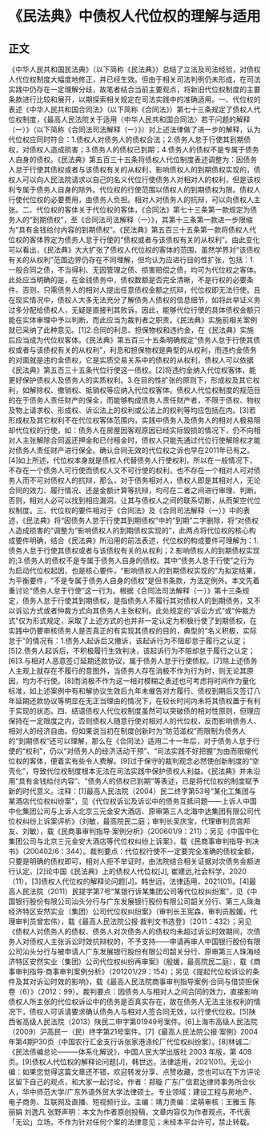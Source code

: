 # 《民法典》中债权人代位权的理解与适用
## 正文
《中华人民共和国民法典》（以下简称《民法典》）总结了立法及司法经验，对债权人代位权制度大幅度地修正，并已经生效。但由于相关司法判例仍未形成，在司法实践中仍存在一定理解分歧，故笔者结合当前主要观点，将新旧代位权制度的主要条款进行比较和展开，以期探索相关规定在司法实践中的准确适用。一、代位权的表述《中华人民共和国合同法》（以下简称《合同法》）第七十三条规定了债权人代位权制度，《最高人民法院关于适用〈中华人民共和国合同法〉若干问题的解释（一）》（以下简称《合同法司法解释（一）》）对上述法律做了进一步的解释，认为代位权应同时符合：1.债权人对债务人的债权合法；2.债务人怠于行使其到期债权，对债权人造成损害；3.债务人的债权已到期；4.债务人的债权不是专属于债务人自身的债权。《民法典》第五百三十五条将债权人代位制度表述调整为：因债务人怠于行使其债权或者与该债权有关的从权利，影响债权人的到期债权实现的，债权人可以向人民法院请求以自己的名义代位行使债务人对相对人的权利，但是该权利专属于债务人自身的除外。代位权的行使范围以债权人的到期债权为限。债权人行使代位权的必要费用，由债务人负担。相对人对债务人的抗辩，可以向债权人主张。二、代位权的客体关于代位权的客体，《合同法》第七十三条第一款规定为债务人的“到期债权”，至《合同法司法解释（一）》，其第十三条第一款进一步限缩为“具有金钱给付内容的到期债权”。《民法典》第五百三十五条第一款将债权人代位权的客体界定为债务人怠于行使的“债权或者与该债权有关的从权利”。由此变化可以看出，《民法典》大大扩张了债权人代位权的客体的范围，虽然学界对“该债权有关的从权利”范围边界仍存在不同理解，但均认为应进行目的性扩张，包括：1.一般合同之债，不当得利、无因管理之债、损害赔偿之债，均可为代位权之客体。此处应当明确的是，在金钱债务中，债权数额是否完全清晰，不是行权的必要条件。否则，只需债务人的相对人提出任意债权金额之抗辩，代位权即无法行使。且在现实情况中，债权人大多无法充分了解债务人债权的信息细节，如将此举证义务过多分配给债权人，无疑是直接判其败诉。因此，能够代位行使的具体债权金额只能在实体审理中予以判断，而此应当为裁判者之职责。《民法典》实施前相关案例就已采纳了此种意见。[1]2.合同的利息、担保物权和违约金，在《民法典》实施后应当成为代位权客体。《民法典》第五百三十五条明确规定“债务人怠于行使其债权或者与该债权有关的从权利”，利息和担保物权是典型的从权利，而违约金债务的对面就是违约金债权，它是实质交易关系中的债权的从权利，债权人可以依据《民法典》第五百三十五条代位行使这一债权。[2]将违约金纳入代位权客体，能更好保护债权人及债务人的实质权利。3.在目的性扩张的原则下，形成权及其它权利，如解除权、撤销权、抵销权等应纳入代位权客体。债权人代位权制度的规范目的在于债务人责任财产的保全，而能够构成债务人责任财产者，不限于债权、物权及物上请求权、形成权、诉讼法上的权利或公法上的权利等均应包括在内。[3]若形成权及其它权利不在代位权客体范围内，实践中债务人及债务人的相对人极易阻却代位权的行使，如：债务人在房屋因客观原因已经实际毁损的情况下，仍不向相对人主张解除合同返还押金和已付租金时，债权人只能先通过代位行使解除权才能对债务人责任财产进行保全。确认合同无效的代位权之诉也早在2011年已有之。[4]如上所述，代位权本身就是债权人代替债务人行使权利，所以在一般情况下，不存在一个债务人可行使而债权人又不可行使的权利，也不存在一个相对人可对债务人而不可对债权人的抗辩，那么，对于债务相对人，债权人即是其相对人，无论合同的效力、履行情况、还是金额计算等抗辩，均可在二者之间进行审理、判断。否则，相对人必可以找到相应漏洞，让其与债权人之间的联系切断，从而架空代位权制度。三、代位权的要件相对于《合同法》及《合同司法解释（一）》中的表述，《民法典》将“因债务人怠于行使其到期债权”中的“到期”二字删除，将“对债权人造成损害的”调整为“影响债权人的到期债权实现的”，此两点将代位权的核心构成要件明确，结合《民法典》所沿用的前法表述，代位权的构成要件可理解为：1.债务人怠于行使其债权或者与该债权有关的从权利；2.影响债权人的到期债权实现的;3.债务人的债权不是专属于债务人自身的债权。其中“债务人怠于行使”之行为为启动代位权起因，也是核心要件，“影响债权人的到期债权实现的”为拟定结果，为平衡要件，“不是专属于债务人自身的债权”是但书条款，为法定例外。本文先着重讨论“债务人怠于行使”这一行为。根据《合同法司法解释（一）》第十三条规定，债务人怠于行使其到期债权，是指债务人不履行其对债权人的到期债务，又不以诉讼方式或者仲裁方式向其债务人主张权利。此处规定的“诉讼方式”或“仲裁方式”仅为形式规定，采取了上述方式的也并非一定认定为积极行使了到期债权，在实践中仍要审核债务人是否真正的有实现其债权的目的，典型的“名义积极，实际怠于”的情况有：1.债务人起诉后又撤诉，该起诉行为不阻却怠于履行之认定；[5]2.债务人起诉后，不积极履行生效判决，该起诉行为不阻却怠于履行之认定；[6]3.与相对人恶意签订延期还款协议，属于债务人怠于行使债权。[7]除上述债务人主观上就存在不履行的意图外，当债务人存在消极不作为行为时，则无论其原因，均为不行使。[8]而消极不作为这一相对模糊之表述也可考虑将时间作为量化标准，如上述案例中有和解协议生效后九年未催告对方履行、债权到期后又签订八年延期还款协议等明显在无正当理由的情况下，在较长时间内未将其债权置于有利于实现的状态。四、结语债权人代位权制度虽然可以突破债的相对性原则，但理应保持在一定限度之内，否则债权人随意行使对相对人的代位权，反而影响债务人、相对人的经济自由。但如果说当初在制度创新时为“防范滥权”而限制为债务人的“到期债权”还可以理解，那么在《合同法》适用二十一年后，对于债务人怠于行使的“权利”，仍以“对债务人的经济活动干预”、“司法实践不好把握”为由而限缩代位权的客体，便着实有些令人费解。[9]过于保守的裁判观念必然使创新制度的“空壳化”，导致代位权制度根本无法在司法实践中保护债权人利益。《民法典》并未沿用“具有金钱给付内容”、“债务人的债权已到期”等表述，已是将代位权的制度赋予新的时代意义。注释：[1]最高人民法院（2004）民二终字第53号“某化工集团与某酒店代位权纠纷案”，见《代位权诉讼及诉讼中的债务互抵问题——上诉人中国中化集团公司与上诉人北京三元金安大酒店、原审第三人北海中达集团有限公司代位权纠纷上诉案评析》（刘敏，最高院民二庭；审判长吴庆宝，代理审判员宫邦友、刘敏），载《民商事审判指导·案例分析》（200601/9：211）；另见《中国中化集团公司与北京三元金安大酒店等代位权纠纷上诉案》，载《民商事审判指导·判决书》（200402/6：344）。裁判要点：代位权行使不一定要完全准确的债权金额，只要是明确的债权即可，相对人拒不举证时，由法院结合相关证据对次债务金额进行认定。[2]论中国《民法典》上的债权人代位权[J], 崔建远,社会科学，2020（11）。[3]债权人代位权的解释论问题[J]，韩世远，法律适用，2021(01)。[4]最高人民法院（2011）民提字第7号“某银行诉某集团公司等代位权纠纷案”，见《中国银行股份有限公司汕头分行与广东发展银行股份有限公司韶关分行、第三人珠海经济特区安然实业（集团）公司代位权纠纷案》（审判长王宪森，审判员殷媛，代理审判员曾宏伟），载《最高人民法院公报·裁判文书选登》（2011：432）；另见《债权人对债务人的债权、债务人对次债务人的债权均未超过诉讼时效期间，次债务人对债权人主张诉讼时效抗辩权的，不予支持——申请再审人中国银行股份有限公司汕头分行与被申请人广东发展银行股份有限公司韶关分行、原审第三人珠海经济特区安然实业（集团）公司代位权纠纷再审案》（殷媛，最高院民二庭），载《商事审判指导·商事审判案例分析》（201201/29：154）；另见《提起代位权诉讼的条件及其对诉讼时效的影响》，载《最高人民法院商事审判指导案例·合同与借贷担保卷（6）》（2012：99）。裁判要点：因债务人与相对人之间合同的效力，直接影响债权人所主张的代位权诉讼中的债务是否真实存在，故在债务人无法主张权利的情况下，债权人可诉请要求确认债务人与相对人签合同无效，以行使代位权。[5]陕西省高级人民法院（2013）陕民二申字第01949号案件。[6]上海市高级人民法院（2009）沪高民一（民）终字第21号案件。[7]《最高人民法院公报·案例》2004年第4期P30页（中国农行汇金支行诉张家港涤纶厂代位权纠纷案）。[8]林诚二: 《民法债编总论———体系化解说》，中国人民大学出版社 2003 年版，第 409 页。[9]债权人代位权的解释论问题[J]，韩世远，法律适用，2021(01)。无讼小编：如果您觉得这篇文章还不错，欢迎转发分享、点赞收藏，您也可以在下方评论区留下自己的观点，和大家一起讨论。作者：郑璇 广东广信君达律师事务所合伙人，华中师范大学/广东外语外贸大学法律硕士。专业领域：建设工程与房地产、电子商务、互联网及直播、短视频行业。主编：靖力责编：梁萌审核：王雅玉 陈丽娟 刘逸凡 张野声明：本文为作者原创投稿，文章内容仅为作者观点，不代表「无讼」立场，不作为针对任何个案的法律意见；未经本平台许可，禁止转载。